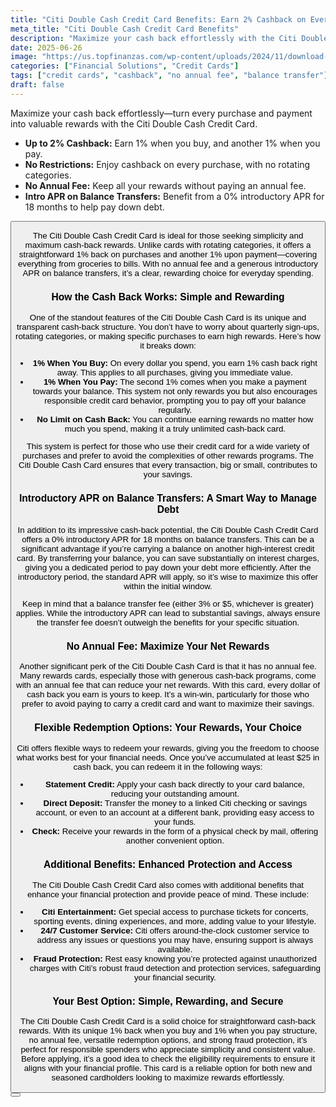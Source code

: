 ```yaml
---
title: "Citi Double Cash Credit Card Benefits: Earn 2% Cashback on Every Purchase"
meta_title: "Citi Double Cash Credit Card Benefits"
description: "Maximize your cash back effortlessly with the Citi Double Cash Credit Card. Earn 2% on every purchase (1% when you buy, 1% when you pay) with no annual fee."
date: 2025-06-26
image: "https://us.topfinanzas.com/wp-content/uploads/2024/11/download-2.webp"
categories: ["Financial Solutions", "Credit Cards"]
tags: ["credit cards", "cashback", "no annual fee", "balance transfer"]
draft: false
---
```


Maximize your cash back effortlessly—turn every purchase and payment into valuable rewards with the Citi Double Cash Credit Card.

- **Up to 2% Cashback:** Earn 1% when you buy, and another 1% when you pay.
- **No Restrictions:** Enjoy cashback on every purchase, with no rotating categories.
- **No Annual Fee:** Keep all your rewards without paying an annual fee.
- **Intro APR on Balance Transfers:** Benefit from a 0% introductory APR for 18 months to help pay down debt.

<Button label="See How It Works" link="/financial-solutions/citi-double-cash-credit-card-requirements" />

The Citi Double Cash Credit Card is ideal for those seeking simplicity and maximum cash-back rewards. Unlike cards with rotating categories, it offers a straightforward 1% back on purchases and another 1% upon payment—covering everything from groceries to bills. With no annual fee and a generous introductory APR on balance transfers, it’s a clear, rewarding choice for everyday spending.

### How the Cash Back Works: Simple and Rewarding

One of the standout features of the Citi Double Cash Card is its unique and transparent cash-back structure. You don’t have to worry about quarterly sign-ups, rotating categories, or making specific purchases to earn high rewards. Here’s how it breaks down:

- **1% When You Buy:** On every dollar you spend, you earn 1% cash back right away. This applies to all purchases, giving you immediate value.
- **1% When You Pay:** The second 1% comes when you make a payment towards your balance. This system not only rewards you but also encourages responsible credit card behavior, prompting you to pay off your balance regularly.
- **No Limit on Cash Back:** You can continue earning rewards no matter how much you spend, making it a truly unlimited cash-back card.

This system is perfect for those who use their credit card for a wide variety of purchases and prefer to avoid the complexities of other rewards programs. The Citi Double Cash Card ensures that every transaction, big or small, contributes to your savings.

### Introductory APR on Balance Transfers: A Smart Way to Manage Debt

In addition to its impressive cash-back potential, the Citi Double Cash Credit Card offers a 0% introductory APR for 18 months on balance transfers. This can be a significant advantage if you’re carrying a balance on another high-interest credit card. By transferring your balance, you can save substantially on interest charges, giving you a dedicated period to pay down your debt more efficiently. After the introductory period, the standard APR will apply, so it’s wise to maximize this offer within the initial window.

Keep in mind that a balance transfer fee (either 3% or $5, whichever is greater) applies. While the introductory APR can lead to substantial savings, always ensure the transfer fee doesn’t outweigh the benefits for your specific situation.

### No Annual Fee: Maximize Your Net Rewards

Another significant perk of the Citi Double Cash Card is that it has no annual fee. Many rewards cards, especially those with generous cash-back programs, come with an annual fee that can reduce your net rewards. With this card, every dollar of cash back you earn is yours to keep. It’s a win-win, particularly for those who prefer to avoid paying to carry a credit card and want to maximize their savings.

### Flexible Redemption Options: Your Rewards, Your Choice

Citi offers flexible ways to redeem your rewards, giving you the freedom to choose what works best for your financial needs. Once you’ve accumulated at least $25 in cash back, you can redeem it in the following ways:

- **Statement Credit:** Apply your cash back directly to your card balance, reducing your outstanding amount.
- **Direct Deposit:** Transfer the money to a linked Citi checking or savings account, or even to an account at a different bank, providing easy access to your funds.
- **Check:** Receive your rewards in the form of a physical check by mail, offering another convenient option.

### Additional Benefits: Enhanced Protection and Access

The Citi Double Cash Credit Card also comes with additional benefits that enhance your financial protection and provide peace of mind. These include:

- **Citi Entertainment:** Get special access to purchase tickets for concerts, sporting events, dining experiences, and more, adding value to your lifestyle.
- **24/7 Customer Service:** Citi offers around-the-clock customer service to address any issues or questions you may have, ensuring support is always available.
- **Fraud Protection:** Rest easy knowing you’re protected against unauthorized charges with Citi’s robust fraud detection and protection services, safeguarding your financial security.

### Your Best Option: Simple, Rewarding, and Secure

The Citi Double Cash Credit Card is a solid choice for straightforward cash-back rewards. With its unique 1% back when you buy and 1% when you pay structure, no annual fee, versatile redemption options, and strong fraud protection, it’s perfect for responsible spenders who appreciate simplicity and consistent value. Before applying, it’s a good idea to check the eligibility requirements to ensure it aligns with your financial profile. This card is a reliable option for both new and seasoned cardholders looking to maximize rewards effortlessly.

<Button label="Check Eligibility Requirements" link="/financial-solutions/citi-double-cash-credit-card-requirements" />
